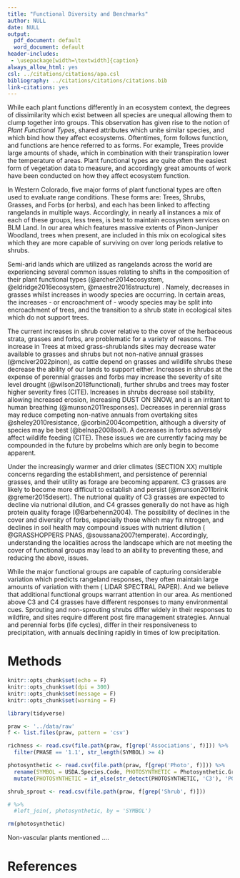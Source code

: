 ```yaml
---
title: "Functional Diversity and Benchmarks"
author: NULL
date: NULL
output:
  pdf_document: default
  word_document: default
header-includes:
 - \usepackage[width=\textwidth]{caption}
always_allow_html: yes
csl: ../citations/citations/apa.csl
bibliography: ../citations/citations/citations.bib
link-citations: yes
---
```


While each plant functions differently in an ecosystem context, the degrees of dissimilarity which exist between all species are unequal allowing them to clump together into groups. This observation has given rise to the notion of *Plant Functional Types*, shared attributes which unite similar species, and which bind how they affect ecosystems. Oftentimes, form follows function, and functions are hence referred to as forms. For example, Trees provide large amounts of shade, which in combination with their transpiration lower the temperature of areas. Plant functional types are quite often the easiest form of vegetation data to measure, and accordingly great amounts of work have been conducted on how they affect ecosystem function. 

In Western Colorado, five major forms of plant functional types are often used to evaluate range conditions. These forms are: Trees, Shrubs, Grasses, and Forbs (or herbs), and each has been linked to affecting rangelands in multiple ways. Accordingly, in nearly all instances a mix of each of these groups, less trees, is best to maintain ecosystem services on BLM Land. In our area which features massive extents of Pinon-Juniper Woodland, trees when present, are included in this mix on ecological sites which they are more capable of surviving on over long periods relative to shrubs. 

Semi-arid lands which are utilized as rangelands across the world are experiencing several common issues relating to shifts in the composition of their plant functional types (@archer2014ecosystem, @eldridge2016ecosystem, @maestre2016structure) . Namely, decreases in grasses whilst increases in woody species are occurring. In certain areas, the increases - or encroachment  of - woody species may be split into encroachment of trees, and the transition to a shrub state in ecological sites which do not support trees. 

The current increases in shrub cover relative to the cover of the herbaceous strata, grasses and forbs, are problematic for a variety of reasons. The increase in Trees at mixed grass-shrublands sites may decrease water available to grasses and shrubs but not non-native annual grasses (@mciver2022pinon), as cattle depend on grasses and wildlife shrubs these decrease the ability of our lands to support either. Increases in shrubs at the expense of perennial grasses and forbs may increase the severity of site level drought (@wilson2018functional), further shrubs and trees may foster higher severity fires (CITE). Increases in shrubs decrease soil stability, allowing increased erosion, increasing DUST ON SNOW, and is an irritant to human breathing (@munson2011responses). Decreases in perennial grass may reduce competing non-native annuals from overtaking sites @sheley2010resistance, @corbin2004competition, although a diversity of species may be best (@belnap2008soil). A decreases in forbs adversely affect wildlife feeding (CITE). These issues we are currently facing may be compounded in the future by probelms which are only begin to become apparent. 

Under the increasingly warmer and drier climates (SECTION XX) multiple concerns regarding the establishment, and persistence of perennial grasses, and their utility as forage are becoming apparent. C3 grasses are likely to become more difficult to establish and persist (@munson2011brink @gremer2015desert). The nutrional quality of C3 grasses are expected to decline via nutrional dilution, and C4 grasses generally do not have as high protein quality forage (@Barbehenn2004). The possibility of declines in the cover and diversity of forbs, especially those which may fix nitrogen, and declines in soil health may compound issues with nutrient dilution ( @GRASSHOPPERS PNAS, @soussana2007temperate). Accordingly, understanding the localities across the landscape which are not meeting the cover of functional groups may lead to an ability to preventing these, and reducing the above, issues. 

While the major functional groups are capable of capturing considerable variation which predicts rangeland responses, they often maintain large amounts of variation with them ( LIDAR SPECTRAL PAPER). And we believe that additional functional groups warrant attention in our area. As mentioned above C3 and C4 grasses have different responses to many environmental cues. Sprouting and non-sprouting shrubs differ widely in their responses to wildfire, and sites require different post fire management strategies. Annual and perennial forbs (life cycles), differ in their responsiveness to precipitation, with annuals declining rapidly in times of low precipitation.  

# Methods

```r
knitr::opts_chunk$set(echo = F)
knitr::opts_chunk$set(dpi = 300) 
knitr::opts_chunk$set(message = F)
knitr::opts_chunk$set(warning = F)
```

```r
library(tidyverse)
```

```r
praw <- '../data/raw'
f <- list.files(praw, pattern = 'csv')

richness <- read.csv(file.path(praw, f[grep('Associations', f)])) %>% 
  filter(PHASE == '1.1', str_length(SYMBOL) >= 4)  
```

```r
photosynthetic <- read.csv(file.path(praw, f[grep('Photo', f)])) %>% 
  rename(SYMBOL = USDA.Species.Code, PHOTOSYNTHETIC = Photosynthetic.Group) %>% 
  mutate(PHOTOSYNTHETIC = if_else(str_detect(PHOTOSYNTHETIC, 'C3'), 'PG-C3', 'PG-C4' )) 

shrub_sprout <- read.csv(file.path(praw, f[grep('Shrub', f)]))

# %>%  
  #left_join(, photosynthetic, by = 'SYMBOL')

rm(photosynthetic)
```


Non-vascular plants mentioned ....

\newpage

# References 
